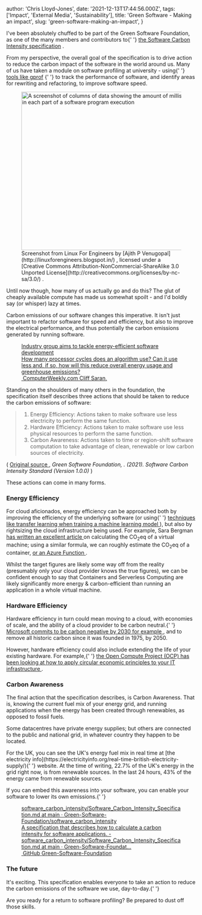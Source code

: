 
  author: 'Chris Lloyd-Jones',
  date: '2021-12-13T17:44:56.000Z',
  tags: ['Impact', 'External Media', 'Sustainability'],
  title: 'Green Software - Making an impact',
  slug: 'green-software-making-an-impact',
}


I've been absolutely chuffed to be part of the Green Software Foundation, as one of the many members and contributors to{' '} [the Software Carbon Intensity specification](https://greensoftware.foundation/projects/software-carbon-intensity-sci-specification) .

From my perspective, the overall goal of the specification is to drive action to reduce the carbon impact of the software in the world around us. Many of us have taken a module on software profiling at university - using{' '} [tools like gprof](https://ftp.gnu.org/old-gnu/Manuals/gprof-2.9.1/html_mono/gprof.html#SEC1) {' '} to track the performance of software, and identify areas for rewriting and refactoring, to improve software speed.

<figure class="kg-card kg-image-card kg-card-hascaption">
  <img
    src="__GHOST_URL__/content/images/2021/12/image.png"
    class="kg-image"
    alt="A screenshot of columns of data showing the amount of milliseconds spent in each part of a software program execution"
    loading="lazy"
    width="522"
    height="420"
  />
  <figcaption>
    Screenshot from Linux For Engineers by [Ajith P
    Venugopal](http://linuxforengineers.blogspot.in/) , licensed under a
    [Creative Commons Attribution-NonCommercial-ShareAlike 3.0 Unported
    License](http://creativecommons.org/licenses/by-nc-sa/3.0/) .
  </figcaption>
</figure>
<p>
  Until now though, how many of us actually go and do this? The glut of cheaply
  available compute has made us somewhat spoilt - and I'd boldly say (or
  whisper) lazy at times.
</p>
<p>
  Carbon emissions of our software changes this imperative. It isn't just
  important to refactor software for speed and efficiency, but also to improve
  the electrical performance, and thus potentially the carbon emissions
  generated by running software.
</p>
<figure class="kg-card kg-bookmark-card">
  <a
    class="kg-bookmark-container"
    href="https://www.computerweekly.com/news/252510873/Industry-group-aims-to-tackle-energy-efficient-software-development"
  >
    <div class="kg-bookmark-content">
      <div class="kg-bookmark-title">
        Industry group aims to tackle energy-efficient software development
      </div>
      <div class="kg-bookmark-description">
        How many processor cycles does an algorithm use? Can it use less and, if
        so, how will this reduce overall energy usage and greenhouse emissions?
      </div>
      <div class="kg-bookmark-metadata">
        <img
          class="kg-bookmark-icon"
          src="https://www.computerweekly.com/apple-touch-icon-144x144.png"
          alt=""
        />
        <span class="kg-bookmark-author">ComputerWeekly.com</span>
        <span class="kg-bookmark-publisher">Cliff Saran,</span>
      </div>
    </div>
    <div class="kg-bookmark-thumbnail">
      <img
        src="https://cdn.ttgtmedia.com/visuals/ComputerWeekly/Hero%20Images/eco-green-energy-electricity-wind-solar-fotolia.jpg"
        alt=""
      />
    </div>
  </a>
</figure>
<p>
  Standing on the shoulders of many others in the foundation, the specification
  itself describes three actions that should be taken to reduce the carbon
  emissions of software:
</p>
<blockquote>
  <ol>
    <li>
      Energy Efficiency: Actions taken to make software use less electricity to
      perform the same function.
    </li>
    <li>
      Hardware Efficiency: Actions taken to make software use less physical
      resources to perform the same function.
    </li>
    <li>
      Carbon Awareness: Actions taken to time or region-shift software
      computation to take advantage of clean, renewable or low carbon sources of
      electricity.
    </li>
  </ol>
</blockquote>
<p>
  (
  <a href="https://github.com/Green-Software-Foundation/software_carbon_intensity/blob/main/Software_Carbon_Intensity/Software_Carbon_Intensity_Specification.md#software-sustainability-actions">
    Original source
  </a>
  , <em>
    Green Software Foundation, . (2021). Software Carbon Intensity Standard
    (Version 1.0.0)
  </em>)
</p>
<p>These actions can come in many forms.</p>
<h3 id="energy-efficiency">Energy Efficiency</h3>
<p>
  For cloud aficionados, energy efficiency can be approached both by improving
  the efficiency of the underlying software (or using{' '}
  <a href="https://docs.microsoft.com/en-us/azure/databricks/applications/machine-learning/preprocess-data/transfer-learning-tensorflow?WT.mc_id=AI-MVP-5004204">
    techniques like transfer learning when training a machine learning model
  </a>
  ), but also by rightsizing the cloud infrastructure being used. For example, Sara
  Bergman <a href="https://devblogs.microsoft.com/sustainable-software/how-can-i-calculate-co2eq-emissions-for-my-azure-vm/?WT.mc_id=AI-MVP-5004204">
    has written an excellent article
  </a> on calculating the CO<sub>2</sub>eq of a virtual machine; using a similar
  formula, we can roughly estimate the CO<sub>2</sub>eq of a container, <a href="https://docs.microsoft.com/en-us/azure/azure-functions/?WT.mc_id=AI-MVP-5004204">
    or an Azure Function
  </a>.
</p>
<p>
  Whilst the target figures are likely some way off from the reality (presumably
  only your cloud provider knows the true figures), we can be confident enough
  to say that Containers and Serverless Computing are likely significantly more
  energy &amp; carbon-efficient than running an application in a whole virtual
  machine.
</p>
<h3 id="hardware-efficiency">Hardware Efficiency</h3>
<p>
  Hardware efficiency in turn could mean moving to a cloud, with economies of
  scale, and the ability of a cloud provider to be carbon neutral.{' '}
  <a href="https://docs.microsoft.com/en-us/compliance/assurance/assurance-datacenter-environmental-safeguards#energy-efficiency?WT.mc_id=AI-MVP-5004204">
    Microsoft commits to be carbon negative by 2030 for example
  </a>
  , and to remove all historic carbon since it was founded in 1975, by 2050.
</p>
<p>
  However, hardware efficiency could also include extending the life of your
  existing hardware. For example,{' '}
  <a href="https://www.opencompute.org/blog/open-compute-open-sustainability-open-possibilities">
    the Open Compute Project (OCP) has been looking at how to apply circular
    economic principles to your IT infrastructure
  </a>
  .
</p>
<h3 id="carbon-awareness">Carbon Awareness</h3>
<p>
  The final action that the specification describes, is Carbon Awareness. That
  is, knowing the current fuel mix of your energy grid, and running applications
  when the energy has been created through renewables, as opposed to fossil
  fuels.
</p>
<p>
  Some datacentres have private energy supplies; but others are connected to the
  public and national grid, in whatever country they happen to be located.
</p>
<p>
  For the UK, you can see the UK's energy fuel mix in real time at [the
  electricity
  info](https://electricityinfo.org/real-time-british-electricity-supply/){' '}
  website. At the time of writing, 22.7% of the UK's energy in the grid right
  now, is from renewable sources. In the last 24 hours, 43% of the energy came
  from renewable sources.
</p>
<p>
  If you can embed this awareness into your software, you can enable your
  software to lower its own emissions.{' '}
</p>
<figure class="kg-card kg-bookmark-card">
  <a
    class="kg-bookmark-container"
    href="https://github.com/Green-Software-Foundation/software_carbon_intensity/blob/main/Software_Carbon_Intensity/Software_Carbon_Intensity_Specification.md#software-sustainability-actions"
  >
    <div class="kg-bookmark-content">
      <div class="kg-bookmark-title">
        software_carbon_intensity/Software_Carbon_Intensity_Specification.md at
        main · Green-Software-Foundation/software_carbon_intensity
      </div>
      <div class="kg-bookmark-description">
        A specification that describes how to calculate a carbon intensity for
        software applications. -
        software_carbon_intensity/Software_Carbon_Intensity_Specification.md at
        main · Green-Software-Foundat...
      </div>
      <div class="kg-bookmark-metadata">
        <img
          class="kg-bookmark-icon"
          src="https://github.com/fluidicon.png"
          alt=""
        />
        <span class="kg-bookmark-author">GitHub</span>
        <span class="kg-bookmark-publisher">Green-Software-Foundation</span>
      </div>
    </div>
    <div class="kg-bookmark-thumbnail">
      <img
        src="https://opengraph.githubassets.com/af07ed5a4ee78ebe5b5369c72d5111bf37bea6ae0ad8bf1ddab2991fb142ca1b/Green-Software-Foundation/software_carbon_intensity"
        alt=""
      />
    </div>
  </a>
</figure>
<h3 id="the-future">The future</h3>
<p>
  It's exciting. This specification enables everyone to take an action to reduce
  the carbon emissions of the software we use, day-to-day.{' '}
</p>
<p>
  Are you ready for a return to software profiling? Be prepared to dust off
  those skills.
</p>
